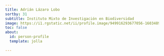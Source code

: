 ```yaml
---
title: Adrián Lázaro Lobo
sortby: 31
subtitle: Instituto Mixto de Investigación en Biodiversidad
image: https://i1.rgstatic.net/ii/profile.image/949916293677056-1603489101008_Q512/Adrian-Lazaro-Lobo.jpg
toc: false
about:
  id: person-profile
  template: jolla
 
---
```


:::{#person-profile}
:::




